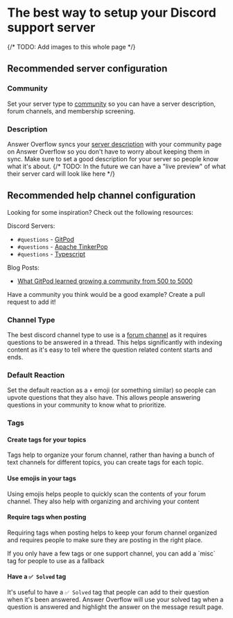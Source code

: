 # The best way to setup your Discord support server

{/* TODO: Add images to this whole page */}

## Recommended server configuration

### Community

Set your server type to [community](https://support.discord.com/hc/en-us/articles/360047132851-Enabling-Your-Community-Server) so you can have a server description, forum channels, and membership screening.

### Description

Answer Overflow syncs your [server description](https://www.howtogeek.com/739355/how-to-set-up-a-community-server-on-discord/) with your community page on Answer Overflow so you don't have to worry about keeping them in sync. Make sure to set a good description for your server so people know what it's about.
{/* TODO: In the future we can have a "live preview" of what their server card will look like here */}

## Recommended help channel configuration

Looking for some inspiration? Check out the following resources:

Discord Servers:

- `#questions` - [GitPod](https://discord.gg/gitpod)
- `#questions` - [Apache TinkerPop](https://discord.gg/56PMgQB7X5)
- `#questions` - [Typescript](https://discord.gg/typescript)

Blog Posts:

- [What GitPod learned growing a community from 500 to 5000](https://www.gitpod.io/blog/what-we-learned-growing-a-community-from-500-5000#2-being-part-of-a-community-should-be-an-experience)

<Callout emoji="ℹ️" type="info">
	Have a community you think would be a good example? Create a pull request to
	add it!
</Callout>

### Channel Type

The best discord channel type to use is a [forum channel](https://support.discord.com/hc/en-us/articles/6208479917079-Forum-Channels-FAQ) as it requires questions to be answered in a thread. This helps significantly with indexing content as it's easy to tell where the question related content starts and ends.

### Default Reaction

Set the default reaction as a `⬆️` emoji (or something similar) so people can upvote questions that they also have. This allows people answering questions in your community to know what to prioritize.

### Tags

#### Create tags for your topics

Tags help to organize your forum channel, rather than having a bunch of text channels for different topics, you can create tags for each topic.

#### Use emojis in your tags

Using emojis helps people to quickly scan the contents of your forum channel. They also help with organizing and archiving your content

#### Require tags when posting

Requiring tags when posting helps to keep your forum channel organized and requires people to make sure they are posting in the right place.


<Callout emoji="ℹ️" type="info">
	If you only have a few tags or one support channel, you can add a `misc` tag
	for people to use as a fallback
</Callout>

#### Have a `✅ Solved` tag

It's useful to have a `✅ Solved` tag that people can add to their question when it's been answered. Answer Overflow will use your solved tag when a question is answered and highlight the answer on the message result page.
